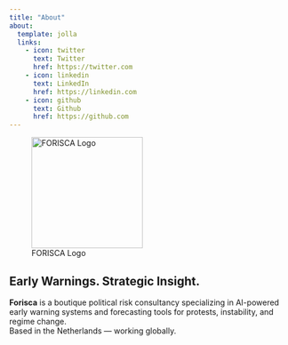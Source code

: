 ---
title: "About"
about:
  template: jolla
  links:
    - icon: twitter
      text: Twitter
      href: https://twitter.com
    - icon: linkedin
      text: LinkedIn
      href: https://linkedin.com
    - icon: github
      text: Github
      href: https://github.com
---

![FORISCA Logo](images/logo_forisca.png){width="200"}

## Early Warnings. Strategic Insight.

**Forisca** is a boutique political risk consultancy specializing in AI-powered early warning systems and forecasting tools for protests, instability, and regime change.\
Based in the Netherlands — working globally.
